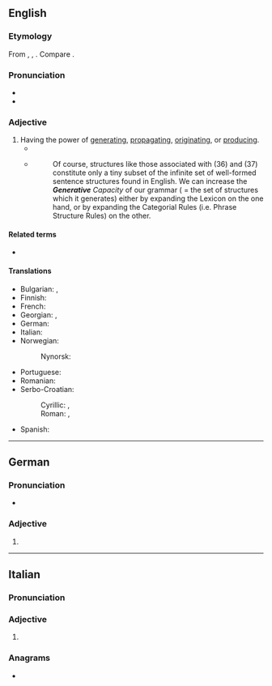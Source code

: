 {{also|générative}}
==English==

===Etymology===
{{root|en|ine-pro|*ǵenh₁-}}
From {{inh|en|enm|generatyve}}, {{m|enm|generatyf}}, {{m|enm|generatif}}. Compare {{cog|fr|génératif}}.

===Pronunciation===
* {{IPA|en|/ˈdʒɛnəɹətɪv/|/ˈdʒɛnɹətɪv/|/dʒəˈnɛɹətɪv/}}
* {{audio|en|LL-Q1860 (eng)-Vealhurl-generative.wav |Audio (Southern England)}}

===Adjective===
{{en-adj}}

# Having the power of [[generating]], [[propagating]], [[originating]], or [[producing]].
#* {{RQ:Bentley Confutation of Atheism|text=That '''generative''' particle.}}
#* {{quote-book|en|year=1988|author=Andrew Radford| title=Transformational grammar: a first course| location=Cambridge, UK| publisher=Cambridge University Press|page=127}}
#*: Of course, structures like those associated with (36) and (37) constitute only a tiny subset of the infinite set of well-formed sentence structures found in English. We can increase the ''<b>Generative</b> Capacity'' of our grammar ( = the set of structures which it generates) either by expanding the Lexicon on the one hand, or by expanding the Categorial Rules (i.e. Phrase Structure Rules) on the other.
#: {{syn|en|creative}}
#: {{ant|en|annihilative}}

====Related terms====
* {{l|en|degenerative}}

====Translations====
{{trans-top|having the power of generating}}
* Bulgarian: {{t|bg|размножителен}}, {{t+|bg|производителен}}
* Finnish: {{t|fi|generatiivinen}}
* French: {{t+|fr|génératif}}
* Georgian: {{t|ka|მაწარმოებელი}}, {{t|ka|წარმომშობი}}
* German: {{t+|de|generativ}}
* Italian: {{t|it|generativo}}
* Norwegian:
*: Nynorsk: {{t|nn|generativ}}
{{trans-mid}}
* Portuguese: {{t|pt|generativo}}
* Romanian: {{t+|ro|generativ}}
* Serbo-Croatian:
*: Cyrillic: {{t|sh|ге̏нератӣван}}, {{t|sh|ства̀ралачки}}
*: Roman: {{t+|sh|gȅneratīvan}}, {{t+|sh|stvàralački}}
* Spanish: {{t|es|generativo}}
{{trans-bottom}}

----

==German==

===Pronunciation===
* {{audio|de|De-generative.ogg|Audio}}

===Adjective===
{{head|de|adjective form}}

# {{de-adj form of|generativ}}

----

==Italian==

===Pronunciation===
{{it-pr|generatìve}}

===Adjective===
{{head|it|adjective form}}

# {{adj form of|it|generativo||f|p}}

===Anagrams===
* {{anagrams|it|a=aeeeginrtv|generatevi}}